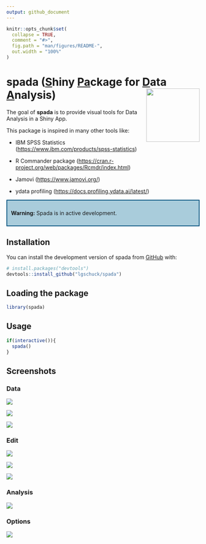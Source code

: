 ---
output: github_document
---

<!-- README.md is generated from README.Rmd. Please edit that file -->

```{r, include = FALSE}
knitr::opts_chunk$set(
  collapse = TRUE,
  comment = "#>",
  fig.path = "man/figures/README-",
  out.width = "100%"
)
```

# spada ([**S**]{.underline}hiny [**Pa**]{.underline}ckage for [**D**]{.underline}ata [**A**]{.underline}nalysis) <img src="man/figures/logo.png" align="right" height="139"/>

<!-- badges: start -->

<!-- badges: end -->

The goal of **spada** is to provide visual tools for Data Analysis in a Shiny App.

This package is inspired in many other tools like:

-   IBM SPSS Statistics (<https://www.ibm.com/products/spss-statistics>)

-   R Commander package (<https://cran.r-project.org/web/packages/Rcmdr/index.html>)

-   Jamovi (<https://www.jamovi.org/>)

-   ydata profiling (<https://docs.profiling.ydata.ai/latest/>)

::: {style="border: 2px solid #02517d; padding: 10px; background-color: #a9ccdb;"}
<strong>Warning:</strong> Spada is in active development.
:::

## Installation

You can install the development version of spada from [GitHub](https://github.com/) with:

``` r
# install.packages("devtools")
devtools::install_github("lgschuck/spada")
```

## Loading the package

```{r}
library(spada)
```

## Usage

```{r}
if(interactive()){
  spada()
}
```

## Screenshots

### Data

![](man/figures/spada_home.png)

![](man/figures/spada_home2.png)

![](man/figures/spada_home3.png)

### Edit

![](man/figures/spada_edit_filter.png)

![](man/figures/spada_edit_convert.png)

![](man/figures/spada_edit_order.png)

### Analysis

![](man/figures/spada_analysis_exploratory.png)

### Options

![](man/figures/spada_options_config.png)
